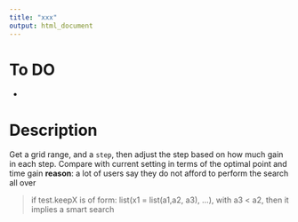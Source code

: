 ```yaml
---
title: "xxx"
output: html_document
---
```



# To DO

-

# Description

Get a grid range, and a `step`, then adjust the step based on how much gain in each step.
Compare with current setting in terms of the optimal point and time gain 
**reason**: a lot of users say they do not afford to perform the search all over

> if test.keepX is of form: list(x1 = list(a1,a2, a3), ...), with a3 < a2, then it implies a smart search